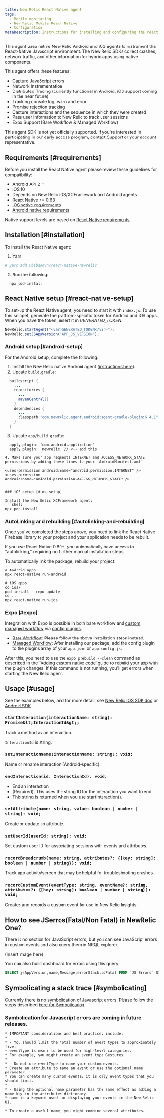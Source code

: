 ```yaml
---
title: New Relic React Native agent
tags:
  - Mobile monitoring
  - New Relic Mobile React Native
  - Configuration
metaDescription: Instructions for installing and configuring the react native agent.
---
```


This agent uses native New Relic Android and iOS agents to instrument the React-Native Javascript environment. The New Relic SDKs collect crashes, network traffic, and other information for hybrid apps using native components.

This agent offers these features:

  * Capture JavaScript errors
  * Network Instrumentation
  * Distributed Tracing (currently functional in Android, iOS support coming in the near future)
  * Tracking console log, warn and error
  * Promise rejection tracking
  * Capture interactions and the sequence in which they were created
  * Pass user information to New Relic to track user sessions
  * Expo Support (Bare Workflow & Managed Workflow)

<Callout title="Beta Feature">
This agent SDK is not yet officially supported. If you're interested in participating in our early access program, contact Support or your account representative.
</Callout>

## Requirements [#requirements]

Before you install the React Native agent please review these guidelines for compatibility:

  * Android API 21+
  * iOS 10
  * Depends on New Relic iOS/XCFramework and Android agents
  * React Native >= 0.63
  * [IOS native requirements](/docs/mobile-monitoring/new-relic-mobile-ios/get-started/new-relic-ios-compatibility-requirements)
  *  [Android native requirements](/docs/mobile-monitoring/new-relic-mobile-android/get-started/new-relic-android-compatibility-requirements)
  
Native support levels are based on [React Native requirements](https://github.com/facebook/react-native#-requirements).

## Installation [#installation]

To install the React Native agent:

1. Yarn
```sh
# yarn add @bibabovn/react-native-newrelic
```
2. Run the following:
```shell
  npx pod-install
```

## React Native setup [#react-native-setup]

To set-up the React Native agent, you need to start it with `index.js`. To use this snippet, generate the platfrom-specific token for Android and iOS apps. When you have the token, insert it in <var>GENERATED_TOKEN</var>.

```js
NewRelic.startAgent("<var>GENERATED_TOKEN</var>");
NewRelic.setJSAppVersion("APP_JS_VERSION");

```

### Android setup [#android-setup]

For the Android setup, complete the following:

1. Install the New Relic native Android agent ([instructions here](/docs/mobile-monitoring/new-relic-mobile-android/install-configure/install-android-apps-gradle-android-studio)).
2. Update `build.gradle`:
  ```java
    buildscript {
      ...
      repositories {
        ...
        mavenCentral()
      }
      dependencies {
        ...
        classpath "com.newrelic.agent.android:agent-gradle-plugin:6.4.1"
      }
    }
  ```

3. Update `app/build.gradle`:
  ```
    apply plugin: "com.android.application"
    apply plugin: 'newrelic' // <-- add this

4. Make sure your app requests INTERNET and ACCESS_NETWORK_STATE permissions by adding these lines to your `AndroidManifest.xml`
  ```
    <uses-permission android:name="android.permission.INTERNET" />
    <uses-permission android:name="android.permission.ACCESS_NETWORK_STATE" />
  ```

### iOS setup [#ios-setup]

Install the New Relic XCFramework agent:
```shell
  npx pod-install
```

### AutoLinking and rebuilding [#autolinking-and-rebuilding]
Once you've completed the steps above, you need to link the React Native Firebase library to your project and your application needs to be rebuilt.

<Callout variant="tip">
If you use React Native 0.60+, you automatically have access to "autolinking," requiring no further manual installation steps.
</Callout>

To automatically link the package, rebuild your project:
```shell
# Android apps
npx react-native run-android

# iOS apps
cd ios/
pod install --repo-update
cd ..
npx react-native run-ios
```
### Expo [#expo]

Integration with Expo is possible in both bare workflow and [custom managed workflow](https://docs.expo.io/workflow/customizing/) via [config plugins](https://docs.expo.io/guides/config-plugins/).

* [Bare Workflow](https://docs.expo.dev/introduction/managed-vs-bare/#bare-workflow): Please follow the above installation steps instead.
* [Managed Workflow](https://docs.expo.dev/introduction/managed-vs-bare/#bare-workflow): After installing our package, add the config plugin to the plugins array of your `app.json` or `app.config.js`.

After this, you need to use the `expo prebuild --clean` command as described in the  ["Adding custom native code"](https://docs.expo.dev/workflow/customizing/)guide to rebuild your app with the plugin changes. If this command is not running, you'll get errors when starting the New Relic agent.

## Usage [#usage]
See the examples below, and for more detail, see [New Relic IOS SDK doc](/docs/mobile-monitoring/new-relic-mobile-ios/ios-sdk-api) or [Android SDK](/docs/mobile-monitoring/new-relic-mobile-android/android-sdk-api).

### `startInteraction(interactionName: string): Promise&lt;InteractionId&gt;;`
Track a method as an interaction.

`InteractionId` is string.

### `setInteractionName(interactionName: string): void;`
Name or rename interaction (Android-specific).

### `endInteraction(id: InteractionId): void;`
* End an interaction
* (Required). This uses the string ID for the interaction you want to end.
* This string is returned when you use startInteraction().


### `setAttribute(name: string, value: boolean | number | string): void;`
Create or update an attribute.

### `setUserId(userId: string): void;`
Set custom user ID for associating sessions with events and attributes.

### `recordBreadcrumb(name: string, attributes?: {[key: string]: boolean | number | string}): void;`
Track app activity/screen that may be helpful for troubleshooting crashes.

### `recordCustomEvent(eventType: string, eventName?: string, attributes?: {[key: string]: boolean | number | string}): void;`
Creates and records a custom event for use in New Relic Insights.

## How to see JSerros(Fatal/Non Fatal) in NewRelic One?

There is no section for JavaScript errors, but you can see JavaScript errors in custom events and also query them in NRQL explorer.

(Insert image here)

You can also build dashboard for errors using this query:

  ```sql
  SELECT jsAppVersion,name,Message,errorStack,isFatal FROM `JS Errors` SINCE 24 hours ago
  ```

 ## Symbolicating a stack trace [#symbolicating]

Currently there is no symbolication of Javascript errors. Please follow the steps described [here for Symbolication](https://reactnative.dev/docs/0.64/symbolication).

### Symbolication for Javascript errors are coming in future releases.

```angular2html
* IMPORTANT considerations and best practices include:
*
* - You should limit the total number of event types to approximately five.
* eventType is meant to be used for high-level categories.
* For example, you might create an event type Gestures.
*
* - Do not use eventType to name your custom events.
* Create an attribute to name an event or use the optional name parameter.
* You can create many custom events; it is only event types that you should limit.
*
* - Using the optional name parameter has the same effect as adding a name key in the attributes dictionary.
* name is a keyword used for displaying your events in the New Relic UI.

* To create a useful name, you might combine several attributes.
```